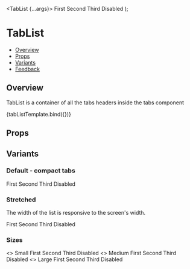 
<Meta title="Navigation/Tabs/TabList" component={TabList} />

<!--- Component template -->

  <TabList {...args}>
    <Tab>First</Tab>
    <Tab>Second</Tab>
    <Tab>Third</Tab>
    <Tab disabled>Disabled</Tab>
  </TabList>
);

<!--- Component documentation -->

# TabList

- [Overview](#overview)
- [Props](#props)
- [Variants](#variants)
- [Feedback](#feedback)

## Overview

TabList is a container of all the tabs headers inside the tabs component

<Canvas>
  <Story name="Overview">{tabListTemplate.bind({})}</Story>
</Canvas>

## Props

<ArgsTable story="Overview" />

## Variants

### Default - compact tabs

<Canvas>
  <Story name="Default">
    <TabList>
      <Tab>First</Tab>
      <Tab>Second</Tab>
      <Tab>Third</Tab>
      <Tab disabled>Disabled</Tab>
    </TabList>
  </Story>
</Canvas>

### Stretched

The width of the list is responsive to the screen's width.

<Canvas>
  <Story name="Stretched">
    <div style={{ width: "100%" }}>
      <TabList tabType="stretched">
        <Tab>First</Tab>
        <Tab>Second</Tab>
        <Tab>Third</Tab>
        <Tab disabled>Disabled</Tab>
      </TabList>
    </div>
  </Story>
</Canvas>

### Sizes

<Canvas>
  <Story name="Sizes">
    <div className={classes.tabsSizesContainer}>
      <>
        Small
        <TabList size="sm">
          <Tab>First</Tab>
          <Tab>Second</Tab>
          <Tab>Third</Tab>
          <Tab disabled>Disabled</Tab>
        </TabList>
      </>
      <>
        Medium
        <TabList size="md">
          <Tab>First</Tab>
          <Tab>Second</Tab>
          <Tab>Third</Tab>
          <Tab disabled>Disabled</Tab>
        </TabList>
      </>
      <>
        Large
        <TabList size="lg">
          <Tab>First</Tab>
          <Tab>Second</Tab>
          <Tab>Third</Tab>
          <Tab disabled>Disabled</Tab>
        </TabList>
      </>
    </div>
  </Story>
</Canvas>
